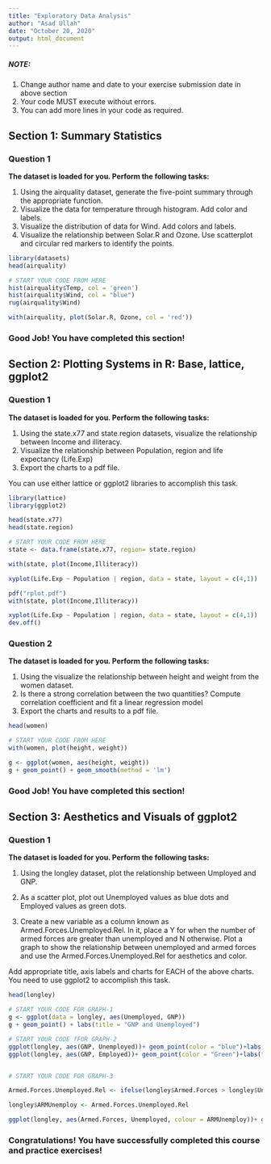 ---
title: "Exploratory Data Analysis"
author: "Asad Ullah"
date: "October 20, 2020"
output: html_document
---

##### NOTE: 
1. Change author name and date to your exercise submission date in above section
2. Your code MUST execute without errors. 
3. You can add more lines in your code as required.

## Section 1: Summary Statistics

### Question 1 
**The dataset is loaded for you. Perform the following tasks:**

1. Using the airquality dataset, generate the five-point summary through the appropriate function.
2. Visualize the data for temperature through histogram. Add color and labels.
3. Visualize the distribution of data for Wind. Add colors and labels.
4. Visualize the relationship between Solar.R and Ozone. Use scatterplot and circular red markers to identify the points.


```{r }
library(datasets)
head(airquality)
```

```{r }
# START YOUR CODE FROM HERE
hist(airquality$Temp, col = 'green')
hist(airquality$Wind, col = "blue")
rug(airquality$Wind)
```


```{r }
with(airquality, plot(Solar.R, Ozone, col = 'red'))
```

### Good Job! You have completed this section!



## Section 2: Plotting Systems in R: Base, lattice, ggplot2

### Question 1
**The dataset is loaded for you. Perform the following tasks:**

1. Using the state.x77 and state.region datasets, visualize the relationship between Income and illiteracy.
2. Visualize the relationship between Population, region and life expectancy (Life.Exp)
3. Export the charts to a pdf file.

You can use either lattice or ggplot2 libraries to accomplish this task.


```{r }
library(lattice)
library(ggplot2)

head(state.x77)
head(state.region)
```

```{r }
# START YOUR CODE FROM HERE
state <- data.frame(state.x77, region= state.region)

with(state, plot(Income,Illiteracy))

xyplot(Life.Exp ~ Population | region, data = state, layout = c(4,1))

```


```{r }
pdf("rplot.pdf") 
with(state, plot(Income,Illiteracy))

xyplot(Life.Exp ~ Population | region, data = state, layout = c(4,1))
dev.off()
```


### Question 2
**The dataset is loaded for you. Perform the following tasks:**

1. Using the visualize the relationship between height and weight from the women dataset.
2. Is there a strong correlation between the two quantities? Compute correlation coefficient and fit a linear regression model
3. Export the charts and results to a pdf file.


```{r }
head(women)
```

```{r }
# START YOUR CODE FROM HERE
with(women, plot(height, weight))
```

```{r }
g <- ggplot(women, aes(height, weight))
g + geom_point() + geom_smooth(method = 'lm') 
```

### Good Job! You have completed this section!



## Section 3: Aesthetics and Visuals of ggplot2

### Question 1
**The dataset is loaded for you. Perform the following tasks:**

1. Using the longley dataset, plot the relationship between Umployed and GNP.

2. As a scatter plot, plot out Unemployed values as blue dots and Employed values as green dots. 

3. Create a new variable as a column known as Armed.Forces.Unemployed.Rel. In it, place a Y for when the number of armed forces are greater than unemployed and N otherwise. Plot a graph to show the relationship between unemployed and armed forces and use the Armed.Forces.Unemployed.Rel for aesthetics and color.

Add appropriate title, axis labels and charts for EACH of the above charts. 
You need to use ggplot2 to accomplish this task.


```{r }
head(longley)
```

```{r }
# START YOUR CODE FOR GRAPH-1
g <- ggplot(data = longley, aes(Unemployed, GNP))
g + geom_point() + labs(title = "GNP and Unemployed")
```

```{r }
# START YOUR CODE fFOR GRAPH-2
ggplot(longley, aes(GNP, Unemployed))+ geom_point(color = "blue")+labs(title = "GNP and Unemployed with Blue")
ggplot(longley, aes(GNP, Employed))+ geom_point(color = "Green")+labs(title = "GNP and Employed with Green")



```

```{r }
# START YOUR CODE FOR GRAPH-3

Armed.Forces.Unemployed.Rel <- ifelse(longley$Armed.Forces > longley$Unemployed, "y", "N")

longley$ARMUnemploy <- Armed.Forces.Unemployed.Rel

ggplot(longley, aes(Armed.Forces, Unemployed, colour = ARMUnemploy))+ geom_point()+labs(title = "Condition based plot of Y and N")

```


### Congratulations! You have successfully completed this course and practice exercises!
